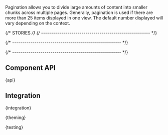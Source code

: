 
<Meta of={PaginationStories} />

<StoryHeading of={PaginationStories.Basic} hidden></StoryHeading>

<Banner of={PaginationStories} />

<Lead>
  Pagination allows you to divide large amounts of content into smaller chunks across multiple pages. Generally,
  pagination is used if there are more than 25 items displayed in one view. The default number displayed will vary
  depending on the context.
</Lead>

<Canvas of={PaginationStories.Basic} sourceState="shown" />

<PlaygroundBar of={PaginationStories.Basic}></PlaygroundBar>

{/* STORIES */}
{/* ------------------------------------------------------ */}

<StoryHeading of={PaginationStories.SmallPagination}></StoryHeading>

<Canvas of={PaginationStories.SmallPagination} sourceState="closed" />

{/* ------------------------------------------------------ */}

<StoryHeading of={PaginationStories.SmallPaginationWithDots}></StoryHeading>

<Canvas of={PaginationStories.SmallPaginationWithDots} sourceState="closed" />

{/* ------------------------------------------------------ */}

## Component API


<Markdown>{api}</Markdown>

## Integration


<Markdown>{integration}</Markdown>


<Markdown>{theming}</Markdown>


<Markdown>{testing}</Markdown>

<Footer />
